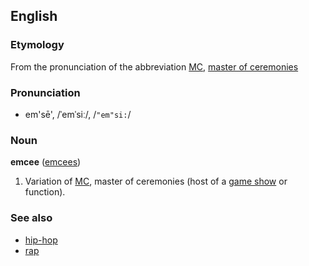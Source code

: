 ==English==
===Etymology===
From the pronunciation of the abbreviation [[MC]], [[master of ceremonies]]

===Pronunciation===
*em'sē', /ˈemˈsiː/, /<tt>"em"si:</tt>/<!-- feels like 2 primary stresses but i could be wrong -->

===Noun===
'''emcee''' ([[emcees]])

# Variation of [[MC]], master of ceremonies (host of a [[game show]] or function).

===See also===
*[[hip-hop]]
*[[rap]]
